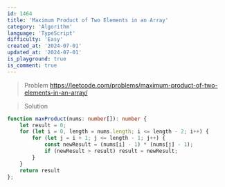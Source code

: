 ```yaml
---
id: 1464
title: 'Maximum Product of Two Elements in an Array'
category: 'Algorithm'
language: 'TypeScript'
difficulty: 'Easy'
created_at: '2024-07-01'
updated_at: '2024-07-01'
is_playground: true
is_comment: true
---
```


> Problem
https://leetcode.com/problems/maximum-product-of-two-elements-in-an-array/

> Solution

``` typescript
function maxProduct(nums: number[]): number {
    let result = 0;
    for (let i = 0, length = nums.length; i <= length - 2; i++) {
        for (let j = i + 1; j <= length - 1; j++) {
            const newResult = (nums[i] - 1) * (nums[j] - 1);
            if (newResult > result) result = newResult;
        }
    }
    return result
};
```
